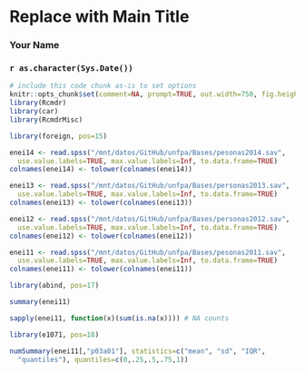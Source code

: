 <!-- R Commander Markdown Template -->

Replace with Main Title
=======================

### Your Name

### `r as.character(Sys.Date())`

```r
# include this code chunk as-is to set options
knitr::opts_chunk$set(comment=NA, prompt=TRUE, out.width=750, fig.height=8, fig.width=8)
library(Rcmdr)
library(car)
library(RcmdrMisc)
```

```r
library(foreign, pos=15)
```

```r
enei14 <- read.spss("/mnt/datos/GitHub/unfpa/Bases/pesonas2014.sav", 
  use.value.labels=TRUE, max.value.labels=Inf, to.data.frame=TRUE)
colnames(enei14) <- tolower(colnames(enei14))
```

```r
enei13 <- read.spss("/mnt/datos/GitHub/unfpa/Bases/personas2013.sav", 
  use.value.labels=TRUE, max.value.labels=Inf, to.data.frame=TRUE)
colnames(enei13) <- tolower(colnames(enei13))
```

```r
enei12 <- read.spss("/mnt/datos/GitHub/unfpa/Bases/personas2012.sav", 
  use.value.labels=TRUE, max.value.labels=Inf, to.data.frame=TRUE)
colnames(enei12) <- tolower(colnames(enei12))
```

```r
enei11 <- read.spss("/mnt/datos/GitHub/unfpa/Bases/pesonas2011.sav", 
  use.value.labels=TRUE, max.value.labels=Inf, to.data.frame=TRUE)
colnames(enei11) <- tolower(colnames(enei11))
```

```r
library(abind, pos=17)
```

```r
summary(enei11)
```

```r
sapply(enei11, function(x)(sum(is.na(x)))) # NA counts
```

```r
library(e1071, pos=18)
```

```r
numSummary(enei11[,"p03a01"], statistics=c("mean", "sd", "IQR", 
  "quantiles"), quantiles=c(0,.25,.5,.75,1))
```


